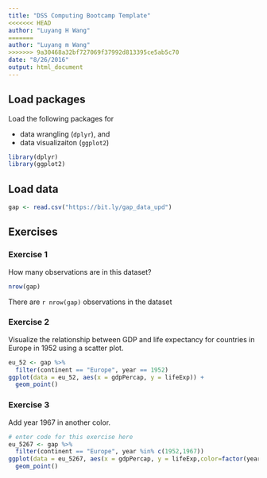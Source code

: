 ```yaml
---
title: "DSS Computing Bootcamp Template"
<<<<<<< HEAD
author: "Luyang H Wang"
=======
author: "Luyang m Wang"
>>>>>>> 9a30468a32bf727069f37992d813395ce5ab5c70
date: "8/26/2016"
output: html_document
---
```


## Load packages

Load the following packages for 

- data wrangling (`dplyr`), and 
- data visualizaiton (`ggplot2`)

```r
library(dplyr)
library(ggplot2)
```

## Load data

```r
gap <- read.csv("https://bit.ly/gap_data_upd")
```

## Exercises

### Exercise 1

How many observations are in this dataset?

```r
nrow(gap)
```

There are `r nrow(gap)` observations in the dataset

### Exercise 2

Visualize the relationship between GDP and life expectancy for 
countries in Europe in 1952 using a scatter plot.

```r
eu_52 <- gap %>%
  filter(continent == "Europe", year == 1952)
ggplot(data = eu_52, aes(x = gdpPercap, y = lifeExp)) +
  geom_point()  
```

### Exercise 3

Add year 1967 in another color.

```r
# enter code for this exercise here
eu_5267 <- gap %>%
  filter(continent == "Europe", year %in% c(1952,1967))
ggplot(data = eu_5267, aes(x = gdpPercap, y = lifeExp,color=factor(year))) +
  geom_point() 
```

